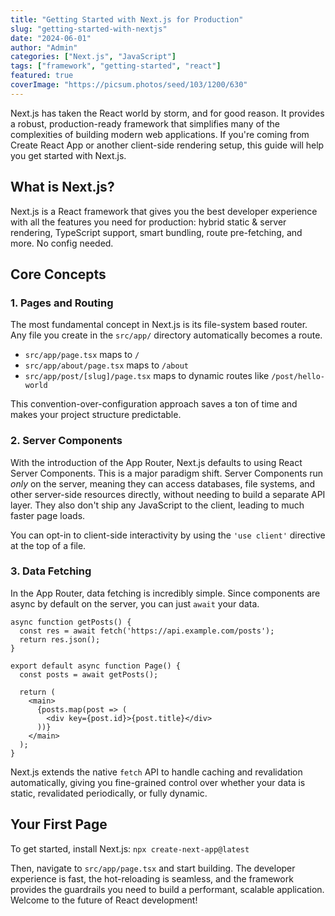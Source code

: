 ```yaml
---
title: "Getting Started with Next.js for Production"
slug: "getting-started-with-nextjs"
date: "2024-06-01"
author: "Admin"
categories: ["Next.js", "JavaScript"]
tags: ["framework", "getting-started", "react"]
featured: true
coverImage: "https://picsum.photos/seed/103/1200/630"
---
```


Next.js has taken the React world by storm, and for good reason. It provides a robust, production-ready framework that simplifies many of the complexities of building modern web applications. If you're coming from Create React App or another client-side rendering setup, this guide will help you get started with Next.js.

## What is Next.js?

Next.js is a React framework that gives you the best developer experience with all the features you need for production: hybrid static & server rendering, TypeScript support, smart bundling, route pre-fetching, and more. No config needed.

## Core Concepts

### 1. Pages and Routing

The most fundamental concept in Next.js is its file-system based router. Any file you create in the `src/app/` directory automatically becomes a route.

- `src/app/page.tsx` maps to `/`
- `src/app/about/page.tsx` maps to `/about`
- `src/app/post/[slug]/page.tsx` maps to dynamic routes like `/post/hello-world`

This convention-over-configuration approach saves a ton of time and makes your project structure predictable.

### 2. Server Components

With the introduction of the App Router, Next.js defaults to using React Server Components. This is a major paradigm shift. Server Components run *only* on the server, meaning they can access databases, file systems, and other server-side resources directly, without needing to build a separate API layer. They also don't ship any JavaScript to the client, leading to much faster page loads.

You can opt-in to client-side interactivity by using the `'use client'` directive at the top of a file.

### 3. Data Fetching

In the App Router, data fetching is incredibly simple. Since components are async by default on the server, you can just `await` your data.

```tsx
async function getPosts() {
  const res = await fetch('https://api.example.com/posts');
  return res.json();
}

export default async function Page() {
  const posts = await getPosts();

  return (
    <main>
      {posts.map(post => (
        <div key={post.id}>{post.title}</div>
      ))}
    </main>
  );
}
```

Next.js extends the native `fetch` API to handle caching and revalidation automatically, giving you fine-grained control over whether your data is static, revalidated periodically, or fully dynamic.

## Your First Page

To get started, install Next.js:
`npx create-next-app@latest`

Then, navigate to `src/app/page.tsx` and start building. The developer experience is fast, the hot-reloading is seamless, and the framework provides the guardrails you need to build a performant, scalable application. Welcome to the future of React development!
